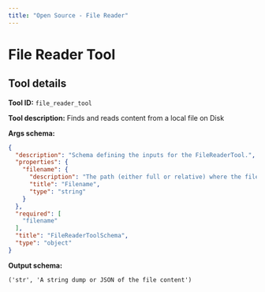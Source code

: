 ```yaml
---
title: "Open Source - File Reader"
---
```

<!-- WARNING: This file is auto-generated by generate_tool_docs.py. Do not edit manually. -->


# File Reader Tool

<Intro />

## Tool details
**Tool ID:** `file_reader_tool`

**Tool description:** Finds and reads content from a local file on Disk

**Args schema:**
```json
{
  "description": "Schema defining the inputs for the FileReaderTool.",
  "properties": {
    "filename": {
      "description": "The path (either full or relative) where the file should be read from",
      "title": "Filename",
      "type": "string"
    }
  },
  "required": [
    "filename"
  ],
  "title": "FileReaderToolSchema",
  "type": "object"
}
```

**Output schema:**
```
('str', 'A string dump or JSON of the file content')
```
